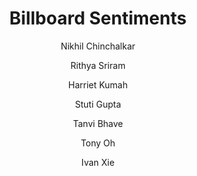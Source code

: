---
title: "Billboard Sentiments"
description: "We explore the evolution of music by analyzing the Billboard Year-End Hot 100 songs from 1959 to the present, uncovering trends such as increasing energy, shifts in sentiment, changes in word complexity, evolving genre makeup, and the most popular lyrical themes over time."
author: ["Nikhil Chinchalkar", "Rithya Sriram", "Harriet Kumah", "Stuti Gupta", "Tanvi Bhave", "Tony Oh", "Ivan Xie"]
editors: ["Jenny Williams", "Winston Ni", "Rahul Ramarao"]
publishedDate: "2024-03-20"
image_path: "public/images/billboard-sentiments-thumb.jpg"
section: "Culture"
external_link: "https://billboardsentiments.com"
layout: "image"
---